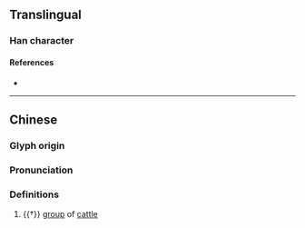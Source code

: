 {{character info}}
==Translingual==

===Han character===
{{Han char|rn=93|rad=牛|as=04|sn=8|four=25500|canj=HQHQ|ids=⿰牜牛,⿰牛牛}}

====References====
* {{Han ref|kx=0699.100|dkj=19960|dj=1112.010|hdz=31803.150|uh=726A|ud=29290|bh=CD5B|bd=52571}}

----

==Chinese==
{{zh-forms}}

===Glyph origin===
{{Han etym}}

===Pronunciation===
{{zh-pron
|m=yàn
|mc=y
|oc=y
|ma=
|cat=n
}}

===Definitions===
{{zh-hanzi}}

# {{†}} [[group]] of [[cattle]]